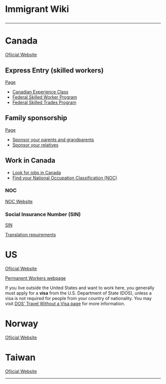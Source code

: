 <h1> Immigrant Wiki </h1>

----

= Canada =

[https://www.canada.ca/en/immigration-refugees-citizenship/services/immigrate-canada.html Ofiicial Website]

== Express Entry (skilled workers) ==

[https://www.canada.ca/en/immigration-refugees-citizenship/services/immigrate-canada/express-entry/works.html Page]

* [https://www.canada.ca/en/immigration-refugees-citizenship/services/immigrate-canada/express-entry/eligibility/canadian-experience-class.html Canadian Experience Class]
* [https://www.canada.ca/en/immigration-refugees-citizenship/services/immigrate-canada/express-entry/eligibility/federal-skilled-workers.html Federal Skilled Worker Program]
* [https://www.canada.ca/en/immigration-refugees-citizenship/services/immigrate-canada/express-entry/eligibility/skilled-trades.html Federal Skilled Trades Program]

== Family sponsorship ==

[https://www.canada.ca/en/immigration-refugees-citizenship/services/immigrate-canada/family-sponsorship.html Page]

* [https://www.canada.ca/en/immigration-refugees-citizenship/services/immigrate-canada/family-sponsorship/sponsor-parents-grandparents.html Sponsor your parents and grandparents]
* [https://www.canada.ca/en/immigration-refugees-citizenship/services/immigrate-canada/family-sponsorship/other-relatives.html Sponsor your relatives]

== Work in Canada ==

* [https://www.canada.ca/en/immigration-refugees-citizenship/services/new-immigrants/prepare-life-canada/prepare-work/look-jobs.html Look for jobs in Canada]
* [https://www.canada.ca/en/immigration-refugees-citizenship/services/immigrate-canada/express-entry/eligibility/find-national-occupation-code.html Find your National Occupation Classification (NOC)]

=== NOC ===

[https://noc.esdc.gc.ca/Home/Welcome/4d655901c5a8499d8af705bb2a3aee03?GoCTemplateCulture=en-CA NOC Website]

=== Social Insurance Number (SIN) ===

[https://www.canada.ca/en/employment-social-development/services/sin/apply.html SIN]

[https://www.canada.ca/en/employment-social-development/services/sin/before-applying.html#Translation_requirements Translation requirements]

= US =

[https://www.uscis.gov/ Ofiicial Website]

[https://www.uscis.gov/working-in-the-united-states/permanent-workers Permanent Workers webpage]

If you live outside the United States and want to work here, you generally must apply for a '''visa''' from the U.S. Department of State (DOS), unless a visa is not required for people from your country of nationality. You may visit [https://travel.state.gov/content/travel/en/us-visas/tourism-visit/travel-without-a-visa.html DOS’ Travel Without a Visa page] for more information.

= Norway =

[https://www.udi.no/en/ Ofiicial Website]

= Taiwan =

[https://www.immigration.gov.tw/5385/7244/7250/7257/ Ofiicial Website]

----

<!--
Sweden
Denmark
Ireland
Germany
France
New Zealand
United Kingdom
Australia
Netherlands
Switzerland
Luxembourg
Belgium
Iceland
Portugal
South Korea
Japan
Singapore
Malaysia
Thailand
-->

